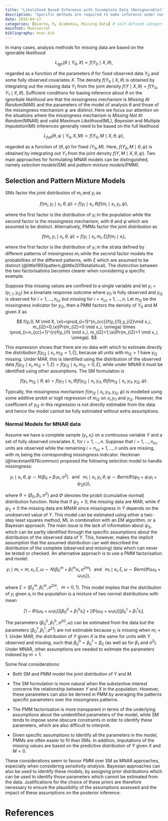 ```yaml
---
title: "Likelihood Based Inference with Incomplete Data (Nonignorable)"
description: "Specific methods are required to make inference under nonignorable nonresponse assumptions, that is when the value of the variable that is missing is related to some values which are not observed by the analyst (e.g. the missing values themselves)"
date: 2016-04-27
categories: [Quarto, R, Academia, Missing Data] # self-defined categories
mainfont: Montserrat
bibliography: mnar.bib
---
```


In many cases, analysis methods for missing data are based on the ignorable likelihood

$$
L_{ign}\left(\theta \mid Y_0, X \right) \propto f\left(Y_0 \mid X, \theta \right),
$$

regarded as a function of the parameters $\theta$ for fixed observed data $Y_0$ and some fully observed covariates $X$. The density $f(Y_0 \mid X, \theta)$ is obtained by integrating out the missing data $Y_1$ from the joint density $f(Y \mid X, \theta)=f(Y_0,Y_1\mid X, \theta)$. Sufficient conditions for basing inference about $\theta$ on the ignorbale likelihood are that the missingness mechanism is *Missing At Random*(MAR) and the parameters of the model of analysis $\theta$ and those of the missingness mechanism $\psi$ are distinct. Here we focus our attention on the situations where the missingness mechanism is *Missing Not At Random*(MNAR) and valid *Maximum Likelihood*(ML), *Bayesian* and *Multiple Imputation*(MI) inferences generally need to be based on the full likelihood  
 
$$
L_{full}\left(\theta, \psi \mid Y_0, X, M \right) \propto f\left(Y_0, M \mid X, \theta, \psi \right),
$$

regarded as a function of $(\theta,\psi)$ for fixed $(Y_0,M)$. Here, $f(Y_0,M\mid \theta, \psi)$ is obtained by integrating out $Y_1$ from the joint density $f(Y,M \mid X, \theta, \psi)$. Two main approaches for formulating MNAR models can be distinguished, namely *selection models*(SM) and *pattern mixture models*(PMM). 

## Selection and Pattern Mixture Models

SMs factor the joint distribution of $m_i$ and $y_i$ as

$$
f(m_i,y_i \mid x_i, \theta, \psi) = f(y_i \mid x_i, \theta)f(m_i \mid x_i,y_i,\psi),
$$

where the first factor is the distribution of $y_i$ in the population while the second factor is the missingness mechanism, with $\theta$ and $\psi$ which are assumed to be distinct. Alternatively, PMMs factor the joint distribution as

$$
f(m_i,y_i \mid x_i, \theta, \psi) = f(y_i \mid x_i, m_i,\xi)f(m_i \mid x_i),
$$

where the first factor is the distribution of $y_i$ in the strata defined by different patterns of missingness $m_i$ while the second factor models the probabilities of the different patterns, with $\xi$ which are assumed to be distinct (@little1993pattern,@little2019statistical). The distinction between the two factorisations becomes clearer when considering a specific example.

Suppose thta missing values are confined to a single variable and let $y_i=(y_{i,1},y_{i2})$ be a bivariate response outcome where $y_{i1}$ is fully observed and $y_{i2}$ is observed for $i=1,\ldots,n_{cc}$ but missing for $i=n_{cc}+1,\ldots,n$. Let $m_{i2}$ be the missingness indicator for $y_{i2}$, then a PMM factors the denisty of $Y_0$ and $M$ given $X$ as

$$
f(y_0, M \mid X, \xi)=\prod_{i=1}^{n_{cc}}f(y_{i1},y_{i2}\mid x_i, m_{i2}=0,\xi)Pr(m_{i2}=0 \mid x_i, \omega) \times \prod_{i=n_{cc}+1}^{n}f(y_{i1} \mid x_i, m_{i2}=1,\xi)Pr(m_{i2}=1 \mid x_i, \omega).
$$

This expression shows that there are no data with which to estimate directly the distribution $f(y_{i2} \mid x_i, m_{i2}=1,\xi)$, because all units with $m_{i2}=1$ have $y_{i2}$ missing. Under MAR, this is identified using the distribution of the observed data $f(y_{i2} \mid x_i, m_{i2}=1,\xi)=f(y_{i2} \mid x_i, m_{i2}=0,\xi)$, while under MNAR it must be identified using other assumptions. The SM formulation is

$$
f(y_i, m_{i2} \mid \theta, \psi) = f(y_{i1} \mid x_i, \theta)f(y_{i2} \mid x_i, y_{i1},\theta)f(m_{i2}\mid x_i,y_{i1},y_{i2},\psi).
$$

Typically, the missingness mechanism $f(m_{i2} \mid x_i,y_{i1},y_{i2},\psi)$ is modelled using some additive probit or logit regression of $m_{i2}$ on $x_i$,$y_{i1}$ and $y_{i2}$. However, the coefficient of $y_{i2}$ in this regression is not directly estimable from the data and hence the model cannot be fully estimated without extra assumptions.

### Normal Models for MNAR data

Assume we have a complete sample $(y_i,x_i)$ on a continuous variable $Y$ and a set of fully observed covariates $X$, for $i=1,\ldots,n$. Suppose that $i=1,\ldots,n_{cc}$ units are observed while the remaining $i=n_{cc}+1,\ldots,n$ units are missing, with $m_i$ being the corresponding missingness indicator. Heckman (@heckman1976common) proposed the following selection model to handle missingness:

$$
y_i \mid x_i, \theta, \psi \sim N(\beta_0 + \beta_1x_i, \sigma^2) \;\;\; \text{and} \;\;\; m_i \mid x_i,y_i,\theta,\psi \sim Bern\left(\Phi(\psi_0 + \psi_1x_i + \psi_2y_i) \right),
$$

where $\theta=(\beta_0,\beta_1,\sigma^2)$ and $\Phi$ denotes the probit (cumulative normal) distribution function. Note that if $\psi_2=0$, the missing data are MAR, while if $\psi_2 \neq 0$ the missing data are MNAR since missingness in $Y$ depends on the unobserved value of $Y$. This model can be estimated using either a two-step least squares method, ML in combination with an EM algorithm, or a Bayesian approach. The main issue is the lack of information about $\psi_2$, which can be partly identified through the specific assumptions about the distribution of the observed data of $Y$. This, however, makes the implicit assumption that the assumed distribution can well described the distribution of the complete (observed and missing) data which can never be tested or checked. An alternative approach is to use a PMM factorisation and model:

$$
y_i \mid m_i=m,x_i,\xi,\omega \sim N(\beta_0^m + \beta_1^mx_i, \sigma^{2m})\;\;\; \text{and} \;\;\; m_i \mid x_i,\xi,\omega \sim Bern\left(\Phi(\omega_0 + \omega_1x_i) \right),
$$

where $\xi=(\beta_0^m,\beta_1^m,\sigma^{2m},\;\;\; m=0,1)$. This model implies that the distribution of $y_i$ given $x_i$ in the population is a mixture of two normal distributions with mean

$$
\left[1 - \Phi(\omega_0 + \omega_1x_i) \right] \left[\beta_0^0 + \beta_1^0 x_i \right] + \left[\Phi(\omega_0 + \omega_1x_i) \right] \left[\beta_0^1 + \beta_1^1 x_i \right].
$$

The parameters $(\beta_0^0,\beta_1^0,\sigma^{20},\omega)$ can be estimated from the data but the parameters $(\beta_0^1,\beta_1^1,\sigma^{21})$ are not estimable because $y_i$ is missing when $m_i=1$. Under MAR, the distribution of $Y$ given $X$ is the same for units with $Y$ observed and missing, such that $\beta_0^0=\beta_0^1=\beta_0$ (as well as for $\beta_1$ and $\sigma^2$). Under MNAR, other assumptions are needed to esitmate the parameters indexed by $m=1$.


Some final considerations:

* Both SM and PMM model the joint distribution of $Y$ and $M$.

* The SM formulation is more natural when the substantive interest concerns the relationship between $Y$ and $X$ in the population. However, these parameters can also be derived in PMM by averaging the patterns specific parameters over the missingness patterns.

* The PMM factorisation is more transparent in terms of the underlying assumptions about the unidentified parameters of the model, while SM tends to impose some obscure constraints in order to identify these parameters, which are also difficult to interpret.

* Given specific assumptions to identify all the parameters in the model, PMMs are often easier to fit than SMs. In addition, imputations of the missing values are based on the predictive distribution of $Y$ given $X$ and $M=0$.

These considerations seem to favour PMM over SM as MNAR approaches, especially when considering *sensitivity analysis*. Bayesian approaches can also be used to identify these models, by assigning prior distributions which can be used to identify those parameters which cannot be estimated from the data. Justifications for the choice of these priors are therefore necessary to ensure the plausibility of the assumptions assessed and the impact of these assumptions on the posterior inference.



# References

